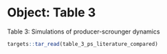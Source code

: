 # Object: Table 3

Table 3: Simulations of producer-scrounger dynamics

```r
targets::tar_read(table_3_ps_literature_compared)
```

